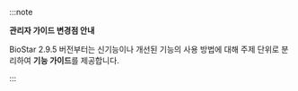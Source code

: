 :::note

**관리자 가이드 변경점 안내**

BioStar 2.9.5 버전부터는 신기능이나 개선된 기능의 사용 방법에 대해 주제 단위로 분리하여 **기능 가이드**를 제공합니다.

:::